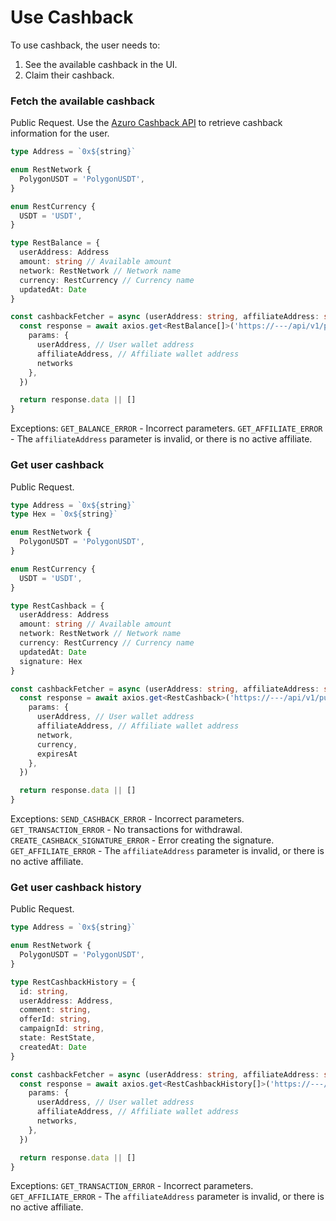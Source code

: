 
# Use Cashback

To use cashback, the user needs to:
1. See the available cashback in the UI.
2. Claim their cashback.


### Fetch the available cashback
Public Request.
Use the [Azuro Cashback API](https://---/api/v1/public/cashback) to retrieve cashback information for the user.

```ts copy
type Address = `0x${string}`

enum RestNetwork {
  PolygonUSDT = 'PolygonUSDT',
}

enum RestCurrency {
  USDT = 'USDT',
}

type RestBalance = {
  userAddress: Address
  amount: string // Available amount
  network: RestNetwork // Network name
  currency: RestCurrency // Currency name
  updatedAt: Date
}

const cashbackFetcher = async (userAddress: string, affiliateAddress: string, networks?: string[]): Promise<RestBalance[]> => {
  const response = await axios.get<RestBalance[]>('https://---/api/v1/public/cashback/public/user-balance', {
    params: {
      userAddress, // User wallet address
      affiliateAddress, // Affiliate wallet address
      networks
    },
  })

  return response.data || []
}
```
Exceptions:
  `GET_BALANCE_ERROR` - Incorrect parameters.
  `GET_AFFILIATE_ERROR` - The `affiliateAddress` parameter is invalid, or there is no active affiliate.


### Get user cashback
Public Request.

```ts copy
type Address = `0x${string}`
type Hex = `0x${string}`

enum RestNetwork {
  PolygonUSDT = 'PolygonUSDT',
}

enum RestCurrency {
  USDT = 'USDT',
}

type RestCashback = {
  userAddress: Address
  amount: string // Available amount
  network: RestNetwork // Network name
  currency: RestCurrency // Currency name
  updatedAt: Date
  signature: Hex
}

const cashbackFetcher = async (userAddress: string, affiliateAddress: string, network: RestNetwork, currency: RestCurrency, expiresAt: Date): Promise<RestCashback> => {
  const response = await axios.get<RestCashback>('https://---/api/v1/public/cashback/public/cashback', {
    params: {
      userAddress, // User wallet address
      affiliateAddress, // Affiliate wallet address
      network,
      currency,
      expiresAt
    },
  })

  return response.data || []
}
```
Exceptions:
  `SEND_CASHBACK_ERROR` - Incorrect parameters.
  `GET_TRANSACTION_ERROR` - No transactions for withdrawal.
  `CREATE_CASHBACK_SIGNATURE_ERROR` - Error creating the signature.
  `GET_AFFILIATE_ERROR` - The `affiliateAddress` parameter is invalid, or there is no active affiliate.


### Get user cashback history
Public Request.

```ts copy
type Address = `0x${string}`

enum RestNetwork {
  PolygonUSDT = 'PolygonUSDT',
}

type RestCashbackHistory = {
  id: string,
  userAddress: Address,
  comment: string,
  offerId: string,
  campaignId: string,
  state: RestState,
  createdAt: Date
}

const cashbackFetcher = async (userAddress: string, affiliateAddress: string, networks?: RestNetwork[]): Promise<RestCashbackHistory[]> => {
  const response = await axios.get<RestCashbackHistory[]>('https://---/api/v1/public/cashback/public/user-transactions', {
    params: {
      userAddress, // User wallet address
      affiliateAddress, // Affiliate wallet address
      networks,
    },
  })

  return response.data || []
}
```
Exceptions:
  `GET_TRANSACTION_ERROR` - Incorrect parameters.
  `GET_AFFILIATE_ERROR` - The `affiliateAddress` parameter is invalid, or there is no active affiliate.
